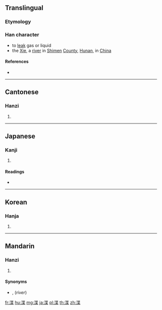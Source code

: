 {{also|泄}}
==Translingual==

===Etymology===
{{Han compound|氵|枼|c1=s|c2=p|t1=[[water]]|t2=''[[yè]]''|ls=psc}}

===Han character===
{{Han char|rn=85|rad=水|as=09|sn=12|four=34194|canj=EPTD}}

* to [[leak]] gas or liquid<!--nciku-->
* the [[Xie]], a [[river]] in [[Shimen]] [[county|County]], [[Hunan]], in [[China]]

====References====
* {{Han ref|kx=0634.140|dkj=17778|dj=1041.100|hdz=31669.010|uh=6E2B|ud=28203|bh=D9F1|bd=55793}}

----

==Cantonese==

===Hanzi===
{{yue-hanzi|jyut=|y=sit3}}

# {{defn|lang=yue|sort=水09}}

----

==Japanese==

===Kanji===
{{ja-kanji|grade=|rs=水09}}

# {{defn|lang=ja|sort=水09}}

====Readings====
* {{ja-readings|on=[[せつ]] (setsu), [[ちょう]] (chō)|kun=[[さらう]] (sarau), [[ちる]] (chiru), [[やめる]] (yameru)}}

----

==Korean==

===Hanja===
{{ko-hanja|hangeul=[[설]], [[접]]|eumhun=|rv=seol, jeop|mr=sŏl, chŏp|y=sel, cep}}

# {{defn|lang=ko|sort=水09}}

----

==Mandarin==

===Hanzi===
{{cmn-hanzi|pin=[[xiè]], [[Xiè]] ([[xie4]], [[Xie4]])|wg=hsieh<sup>4</sup>, Hsieh<sup>4</sup>}}

# {{defn|lang=cmn|sort=水09}}

====Synonyms====
* {{l|cmn|渫水}}, {{l|cmn|渫水河}} (''river'')

[[fr:渫]]
[[hu:渫]]
[[mg:渫]]
[[ja:渫]]
[[pl:渫]]
[[th:渫]]
[[zh:渫]]